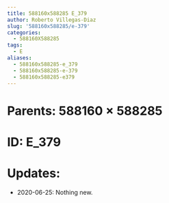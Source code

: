 ```yaml
---
title: 588160x588285 E_379
author: Roberto Villegas-Diaz
slug: '588160x588285/e-379'
categories:
  - 588160X588285
tags:
  - E
aliases:
  - 588160x588285-e_379
  - 588160x588285-e-379
  - 588160x588285-e379
---
```


# **Parents**: 588160 $\times$ 588285
# **ID**: E_379
# **Updates**: 
 - 2020-06-25: Nothing new.
